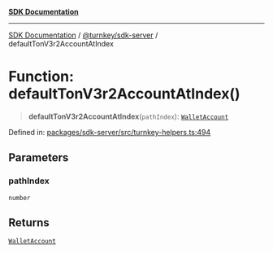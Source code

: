 [**SDK Documentation**](../../../README.mdx)

***

[SDK Documentation](../../../packages.mdx) / [@turnkey/sdk-server](../README.mdx) / defaultTonV3r2AccountAtIndex

# Function: defaultTonV3r2AccountAtIndex()

> **defaultTonV3r2AccountAtIndex**(`pathIndex`): [`WalletAccount`](../interfaces/WalletAccount.mdx)

Defined in: [packages/sdk-server/src/turnkey-helpers.ts:494](https://github.com/tkhq/sdk/blob/e1b1a69bdd608320aaf03cc2dbbf68dc0c52b28d/packages/sdk-server/src/turnkey-helpers.ts#L494)

## Parameters

### pathIndex

`number`

## Returns

[`WalletAccount`](../interfaces/WalletAccount.mdx)
